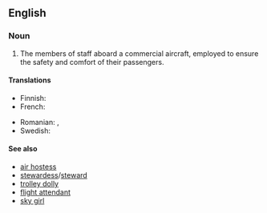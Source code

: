 ==English==
{{wikipedia}}

===Noun===
{{en-noun|s|cabin crew}}

# {{lb|en|aviation}} The members of staff aboard a commercial aircraft, employed to ensure the safety and comfort of their passengers.

====Translations====
{{trans-top|members of staff aboard aircraft}}
* Finnish: {{t+|fi|matkustamohenkilökunta}}
* French: {{t|fr|personnel navigant}}
{{trans-mid}}
* Romanian: {{t|ro|personal de navigație|n}}, {{t+|ro|personal navigant|n}}
* Swedish: {{t+|sv|kabinpersonal|c}}
{{trans-bottom}}

====See also====
* [[air hostess]]
* [[stewardess]]/[[steward]]
* [[trolley dolly]]
* [[flight attendant]]
* [[sky girl]]